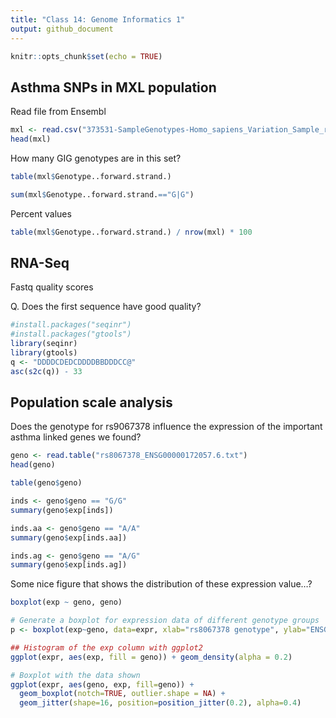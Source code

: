 ```yaml
---
title: "Class 14: Genome Informatics 1"
output: github_document
---
```


```r
knitr::opts_chunk$set(echo = TRUE)
```

## Asthma SNPs in MXL population

Read file from Ensembl

```r
mxl <- read.csv("373531-SampleGenotypes-Homo_sapiens_Variation_Sample_rs8067378 (1).csv")
head(mxl)
```

How many GIG genotypes are in this set?

```r
table(mxl$Genotype..forward.strand.)
```

```r
sum(mxl$Genotype..forward.strand.=="G|G")
```

Percent values

```r
table(mxl$Genotype..forward.strand.) / nrow(mxl) * 100
```

## RNA-Seq

Fastq quality scores

Q. Does the first sequence have good quality?

```r
#install.packages("seqinr")
#install.packages("gtools")
library(seqinr)
library(gtools)
q <- "DDDDCDEDCDDDDBBDDDCC@"
asc(s2c(q)) - 33
```


## Population scale analysis

Does the genotype for rs9067378 influence the expression of the important asthma linked genes we found?

```r
geno <- read.table("rs8067378_ENSG00000172057.6.txt")
head(geno)
```

```r
table(geno$geno)
```

```r
inds <- geno$geno == "G/G"
summary(geno$exp[inds])
```

```r
inds.aa <- geno$geno == "A/A"
summary(geno$exp[inds.aa])
```

```r
inds.ag <- geno$geno == "A/G"
summary(geno$exp[inds.ag])
```

Some nice figure that shows the distribution of these expression value...?

```r
boxplot(exp ~ geno, geno)
```

```r
# Generate a boxplot for expression data of different genotype groups
p <- boxplot(exp~geno, data=expr, xlab="rs8067378 genotype", ylab="ENSG00000172057.4 (RPKM)", notch=T)
```


```r
## Histogram of the exp column with ggplot2
ggplot(expr, aes(exp, fill = geno)) + geom_density(alpha = 0.2)
```

```r
# Boxplot with the data shown
ggplot(expr, aes(geno, exp, fill=geno)) + 
  geom_boxplot(notch=TRUE, outlier.shape = NA) + 
  geom_jitter(shape=16, position=position_jitter(0.2), alpha=0.4)
```

